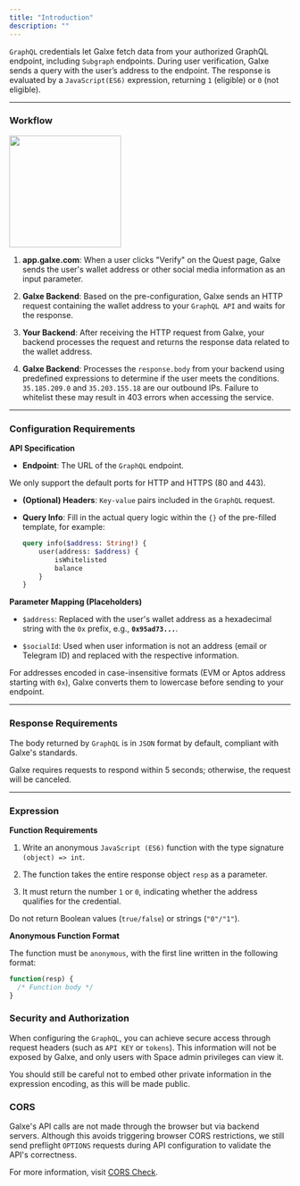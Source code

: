 ```yaml
---
title: "Introduction"
description: ""
---
```


`GraphQL` credentials let Galxe fetch data from your authorized GraphQL endpoint, including `Subgraph` endpoints. During user verification, Galxe sends a query with the user’s address to the endpoint. The response is evaluated by a `JavaScript(ES6)` expression, returning `1` (eligible) or `0` (not eligible).

***

### **Workflow**

<img height="200" src="../../../images/cred/cred-rest-workflow.png" />

1. **app.galxe.com**: When a user clicks "Verify" on the Quest page, Galxe sends the user's wallet address or other social media information as an input parameter.

2. **Galxe Backend**: Based on the pre-configuration, Galxe sends an HTTP request containing the wallet address to your `GraphQL API` and waits for the response.

3. **Your Backend**: After receiving the HTTP request from Galxe, your backend processes the request and returns the response data related to the wallet address.

4. **Galxe Backend**: Processes the `response.body` from your backend using predefined expressions to determine if the user meets the conditions.
   <Note>`35.185.209.0` and `35.203.155.18` are our outbound IPs. Failure to whitelist these may result in 403 errors when accessing the service.</Note>

***

### **Configuration Requirements**

**API Specification**

* **Endpoint**:
  The URL of the `GraphQL` endpoint.

<Note>We only support the default ports for HTTP and HTTPS (80 and 443).</Note>

* **(Optional) Headers**:
  `Key-value` pairs included in the `GraphQL` request.

* **Query Info**:
  Fill in the actual query logic within the `{}` of the pre-filled template, for example:
  ```graphql
  query info($address: String!) {
      user(address: $address) {
          isWhitelisted
          balance
      }
  }
  ```

**Parameter Mapping (Placeholders)**

* `$address`: Replaced with the user's wallet address as a hexadecimal string with the `0x` prefix, e.g., **`0x95ad73...`**.

* `$socialId`: Used when user information is not an address (email or Telegram ID) and replaced with the respective information.

<Warning>For addresses encoded in case-insensitive formats (EVM or Aptos address starting with `0x`), Galxe converts them to lowercase before sending to your endpoint.</Warning>

***

### **Response Requirements**

The body returned by `GraphQL` is in `JSON` format by default, compliant with Galxe's standards.

<Warning>Galxe requires requests to respond within 5 seconds; otherwise, the request will be canceled.</Warning>

***

### **Expression**

**Function Requirements**

1. Write an anonymous `JavaScript (ES6)` function with the type signature `(object) => int`.

2. The function takes the entire response object `resp` as a parameter.

3. It must return the number `1` or `0`, indicating whether the address qualifies for the credential.

<Warning>Do not return Boolean values (`true/false`) or strings (`"0"/"1"`).</Warning>

**Anonymous Function Format**

The function must be `anonymous`, with the first line written in the following format:

```javascript
function(resp) {
  /* Function body */
}
```

### **Security and Authorization**

When configuring the `GraphQL`, you can achieve secure access through request headers (such as `API KEY` or `tokens`). This information will not be exposed by Galxe, and only users with Space admin privileges can view it.

<Warning>You should still be careful not to embed other private information in the expression encoding, as this will be made public.</Warning>

### **CORS**

Galxe's API calls are not made through the browser but via backend servers. Although this avoids triggering browser CORS restrictions, we still send preflight `OPTIONS` requests during API configuration to validate the API's correctness.

<Tip>For more information, visit [CORS Check](/quest/credential-api/overview/cross-domain-check).</Tip>